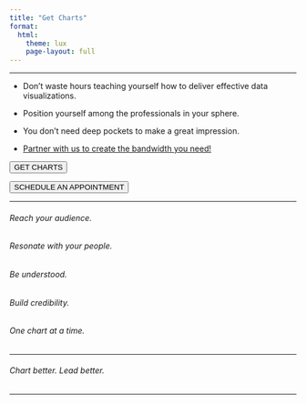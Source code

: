 ```yaml
---
title: "Get Charts"
format:
  html:
    theme: lux
    page-layout: full
---
```

***

* Don't waste hours teaching yourself how to deliver effective data visualizations.

* Position yourself among the professionals in your sphere.

* You don't need deep pockets to make a great impression.

* [Partner with us to create the bandwidth you need!](https://share.hsforms.com/1I8JrOQTdS2SPY59SMnyfNge0x16)

<input type="button" class="btn btn-danger" onclick="location.href='https://share.hsforms.com/1I8JrOQTdS2SPY59SMnyfNge0x16';" value="GET CHARTS">  

<input type="button" class="btn btn-info" onclick="location.href='https://calendly.com/brian-davidhizar/30min';" value="SCHEDULE AN APPOINTMENT">

***

###### Reach your audience.
###### Resonate with your people. 
###### Be understood.
###### Build credibility.
###### One chart at a time.

***

###### Chart better. Lead better.

***

<!--
```r
library(knitr)
include_url("https://share.hsforms.com/1I8JrOQTdS2SPY59SMnyfNge0x16", height = "880px")
```
-->